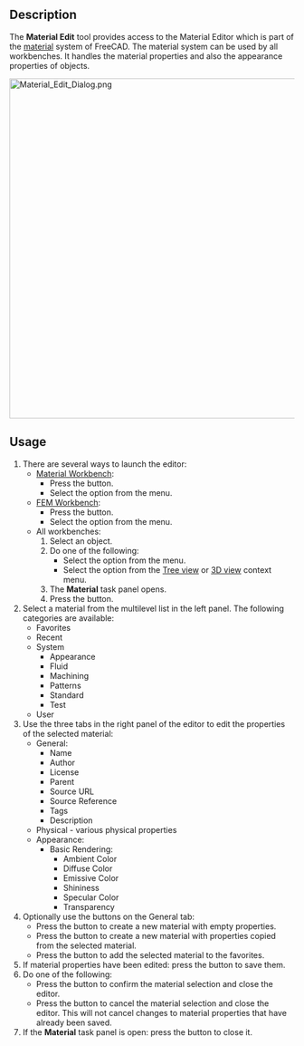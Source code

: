 <languages/>
<translate>

<!--T:1-->
{{Docnav
|
|
|[[Material_Workbench|Material]]
|IconL=
|IconR=
|IconC=Workbench_Material.svg
}}

<!--T:2-->
{{GuiCommand
|Name=Material Edit
|MenuLocation=Materials → Edit<br>Model → Materials → Material Editor
|Workbenches=[[Material_Workbench|Material]], [[FEM_Workbench|FEM]]
|Version=1.0
|SeeAlso=[[FEM_MaterialEditor|FEM MaterialEditor]]
}}

==Description== <!--T:3-->

<!--T:4-->
The '''Material Edit''' tool provides access to the Material Editor which is part of the [[Material|material]] system of FreeCAD. The material system can be used by all workbenches. It handles the material properties and also the appearance properties of objects.

</translate>
[[Image:Material_Edit_Dialog.png|600px]]
<translate>

==Usage== <!--T:5-->

<!--T:6-->
# There are several ways to launch the editor:
#* [[Material_Workbench|Material Workbench]]:
#** Press the {{Button|[[Image:Material_Edit.svg|16px]] [[Material_Edit|Edit]]}} button.
#** Select the {{MenuCommand|Materials → [[Image:Material_Edit.svg|16px]] Edit}} option from the menu.
#* [[FEM_Workbench|FEM Workbench]]:
#** Press the {{Button|[[Image:FEM_MaterialEditor.svg|16px]] [[FEM_MaterialEditor|Material Editor]]}} button.
#** Select the {{MenuCommand|Model → Materials → [[Image:FEM_MaterialEditor.svg|16px]] Material Editor}} option from the menu.
#* All workbenches:
#*# Select an object.
#*# Do one of the following:
#*#* Select the {{MenuCommand|View → [[Image:Material_Edit.svg|16px]] Material}} option from the menu.
#*#* Select the {{MenuCommand|[[Image:Material_Edit.svg|16px]] Material}} option from the [[Tree_view|Tree view]] or [[3D_view|3D view]] context menu.
#*# The '''Material''' task panel opens.
#*# Press the {{Button|Launch Editor}} button.
# Select a material from the multilevel list in the left panel. The following categories are available:
#* Favorites
#* Recent
#* System
#** Appearance
#** Fluid
#** Machining
#** Patterns
#** Standard
#** Test
#* User
# Use the three tabs in the right panel of the editor to edit the properties of the selected material:
#* General:
#** Name
#** Author
#** License
#** Parent
#** Source URL
#** Source Reference
#** Tags
#** Description
#* Physical - various physical properties
#* Appearance:
#**Basic Rendering:
#*** Ambient Color
#*** Diffuse Color
#*** Emissive Color
#*** Shininess
#*** Specular Color
#*** Transparency
# Optionally use the buttons on the General tab:
#* Press the {{Button|New}} button to create a new material with empty properties.
#* Press the {{Button|Inherit New}} button to create a new material with properties copied from the selected material.
#* Press the {{Button|*}} button to add the selected material to the favorites.
# If material properties have been edited: press the {{Button|Save}} button to save them.
# Do one of the following:
#* Press the {{Button|OK}} button to confirm the material selection and close the editor.
#* Press the {{Button|Cancel}} button to cancel the material selection and close the editor. This will not cancel changes to material properties that have already been saved.
# If the '''Material''' task panel is open: press the {{Button|Close}} button to close it.


<!--T:7-->
{{Docnav
|
|
|[[Material_Workbench|Material]]
|IconL=
|IconR=
|IconC=Workbench_Material.svg
}}

</translate>
{{Userdocnavi}}